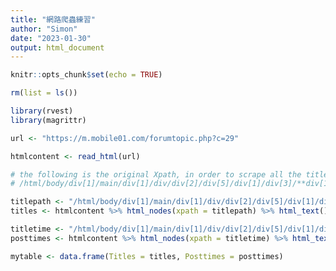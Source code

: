 ```yaml
---
title: "網路爬蟲練習"
author: "Simon"
date: "2023-01-30"
output: html_document
---
```


```r
knitr::opts_chunk$set(echo = TRUE)
```

```r
rm(list = ls())
```

```r
library(rvest)
library(magrittr)
```

```r
url <- "https://m.mobile01.com/forumtopic.php?c=29"

htmlcontent <- read_html(url)

# the following is the original Xpath, in order to scrape all the title, we need to change "div[1]"(this means the first title) into "div"
# /html/body/div[1]/main/div[1]/div/div[2]/div[5]/div[1]/div[3]/**div[1]**/div[1]/a 

titlepath <- "/html/body/div[1]/main/div[1]/div/div[2]/div[5]/div[1]/div[3]/div/div[1]/a"
titles <- htmlcontent %>% html_nodes(xpath = titlepath) %>% html_text()

titletime <- "/html/body/div[1]/main/div[1]/div/div[2]/div[5]/div[1]/div[3]/div/div[3]/div/div/span"
posttimes <- htmlcontent %>% html_nodes(xpath = titletime) %>% html_text()

mytable <- data.frame(Titles = titles, Posttimes = posttimes)
```


